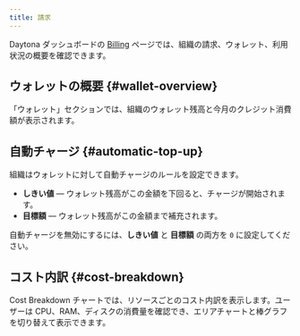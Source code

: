 ```yaml
---
title: 請求
---
```


Daytona ダッシュボードの [Billing](https://app.daytona.io/dashboard/billing) ページでは、組織の請求、ウォレット、利用状況の概要を確認できます。

## ウォレットの概要 \{#wallet-overview\}

「ウォレット」セクションでは、組織のウォレット残高と今月のクレジット消費額が表示されます。

## 自動チャージ \{#automatic-top-up\}

組織はウォレットに対して自動チャージのルールを設定できます。

* **しきい値** — ウォレット残高がこの金額を下回ると、チャージが開始されます。
* **目標額** — ウォレット残高がこの金額まで補充されます。

自動チャージを無効にするには、**しきい値** と **目標額** の両方を `0` に設定してください。

## コスト内訳 \{#cost-breakdown\}

Cost Breakdown チャートでは、リソースごとのコスト内訳を表示します。ユーザーは CPU、RAM、ディスクの消費量を確認でき、エリアチャートと棒グラフを切り替えて表示できます。